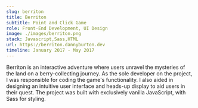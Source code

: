```yaml
---
slug: berriton
title: Berriton
subtitle: Point and Click Game
role: Front-End Development, UI Design
image: ./images/berriton.png
stack: Javascript,Sass,HTML
url: https://berriton.dannyburton.dev
timeline: January 2017 - May 2017
---
```


Berriton is an interactive adventure where users unravel the mysteries of the land on a berry-collecting journey. As the sole developer on the project, I was responsible for coding the game's functionality. I also aided in designing an intuitive user interface and heads-up display to aid users in their quest. The project was built with exclusively vanilla JavaScript, with Sass for styling.
